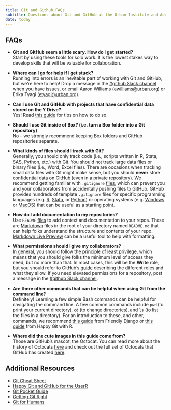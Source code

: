 ```yaml
---
title: Git and Github FAQs 
subtitle: Questions about Git and GitHub at the Urban Institute and Additional Resources 
date: today
---
```


## FAQs 
* **Git and GitHub seem a little scary. How do I get started?**  
Start by using these tools for solo work. It is the lowest stakes way to develop skills that will be valuable for collaboration.

* **Where can I go for help if I get stuck?**  
Running into errors is an inevitable part of working with Git and GitHub, but we're here to help! Drop a message in the <a href="https://theurbaninstitute.slack.com/archives/C6J9AALDR" target="_blank">#github Slack channel</a> when you have issues, or email Aaron Williams ([awilliams@urban.org](mailto:awilliams@urban.org)) or Erika Tyagi ([etyagi@urban.org](mailto:etyagi@urban.org)).  

* **Can I use Git and GitHub with projects that have confidential data stored on the Y Drive?**  
Yes! Read <a href="https://ui-research.github.io/reproducibility-at-urban/git-y-drive.html" target="_blank">this guide</a> for tips on how to do so. 

* **Should I use Git inside of Box? (i.e. turn a Box folder into a Git repository)**  
No – we strongly recommend keeping Box folders and GitHub repositories separate. 

* **What kinds of files should I track with Git?**  
Generally, you should only track code (i.e., scripts written in R, Stata, SAS, Python, etc.) with Git. You should not track large data files or binary files (i.e., Word, Excel files). There are occasions when tracking small data files with Git might make sense, but you should **never** store confidential data on GitHub (even in a private repository). We recommend getting familiar with `.gitignore` <a href="https://www.freecodecamp.org/news/gitignore-what-is-it-and-how-to-add-to-repo/" target="_blank">files</a>, which can prevent you and your collaborators from accidentally pushing files to GitHub. GitHub provides hundreds of template `.gitignore` files for specific programming languages (e.g. <a href="https://github.com/github/gitignore/blob/main/R.gitignore" target="_blank">R</a>, <a href="https://github.com/github/gitignore/blob/main/Global/Stata.gitignore" target="_blank">Stata</a>, or <a href="https://github.com/github/gitignore/blob/main/Python.gitignore" target="_blank">Python</a>) or operating systems (e.g. <a href="https://github.com/github/gitignore/blob/main/Global/Windows.gitignore" target="_blank">Windows</a> or <a href="https://github.com/github/gitignore/blob/main/Global/macOS.gitignore" target="_blank">MacOS</a>) that can be useful as a starting point. 

* **How do I add documentation to my repositories?**  
Use `README` <a href="https://www.freecodecamp.org/news/how-to-write-a-good-readme-file/" target="_blank">files</a> to add context and documentation to your repos. These are <a href="https://www.markdownguide.org/getting-started/" target="_blank">Markdown</a> files in the root of your directory named `README.md` that can help folks understand the structure and contents of your repo. <a href="https://markdownlivepreview.com/" target="_blank">Markdown Live Preview</a> can be a useful tool to help with formatting. 

* **What permissions should I give my collaborators?**  
In general, you should follow the <a href="https://en.wikipedia.org/wiki/Principle_of_least_privilege" target="_blank">principle of least privilege</a>, which means that you should give folks the minimum level of access they need, but no more than that. In most cases, this will be the **Write** role, but you should refer to GitHub's <a href="https://docs.github.com/en/organizations/managing-access-to-your-organizations-repositories/repository-roles-for-an-organization" target="_blank">guide</a> describing the different roles and what they allow. If you need elevated permissions for a repository, post a message in the <a href="https://theurbaninstitute.slack.com/archives/C6J9AALDR" target="_blank">#github Slack channel</a>.  

* **Are there other commands that can be helpful when using Git from the command line?**  
Definitely! Learning a few simple Bash commands can be helpful for navigating the command line. A few common commands include `pwd` (to print your current directory), `cd` (to change directories), and `ls` (to list the files in a directory). For an introduction to these, and other, commands, we recommend <a href="https://friendly-101.readthedocs.io/en/latest/commandline.html" target="_blank">this guide</a> from Friendly Django or <a href="https://happygitwithr.com/shell.html" target="_blank">this guide</a> from Happy Git with R.

* **Where did the cute images in this guide come from?**  
Those are GitHub's mascot, the Octocat. You can read more about the history of Octocats <a href="https://cameronmcefee.com/work/the-octocat/" target="_blank">here</a> and check out the full set of Octocats that GitHub has created <a href="https://octodex.github.com/" target="_blank">here</a>. 

## Additional Resources 

- <a href="https://education.github.com/git-cheat-sheet-education.pdf" target="_blank">Git Cheat Sheet</a>
- <a href="https://happygitwithr.com/" target="_blank">Happy Git and GitHub for the UserR</a>
- <a href="https://www.amazon.com/Git-Pocket-Guide-Working-Introduction/dp/1449325866" target="_blank">Git Pocket Guide</a>
- <a href="https://www.atlassian.com/git" target="_blank">Getting Git Right</a>
- <a href="https://speakerdeck.com/alicebartlett/git-for-humans" target="_blank">Git for Humans</a>